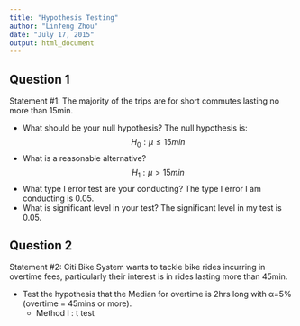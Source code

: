 ```yaml
---
title: "Hypothesis Testing"
author: "Linfeng Zhou"
date: "July 17, 2015"
output: html_document
---
```


## Question 1
   Statement #1: The majority of the trips are for short commutes lasting no more than 15min.
   
  - What should be your null hypothesis?
      The null hypothesis is: $$H_{0}: \mu\leq15min $$
  - What is a reasonable alternative?
      $$H_{1}: \mu>15min$$
  - What type I error test are your conducting?
      The type I error I am conducting is 0.05.
  - What is significant level in your test?
      The significant level in my test is 0.05.
      
## Question 2 
  Statement #2:  Citi Bike System wants to tackle bike rides incurring in overtime fees, particularly their interest is in rides lasting more than 45min.
  
   - Test the hypothesis that the Median for overtime is 2hrs long with α=5% (overtime = 45mins or more).  
     - Method I : t test
     
    